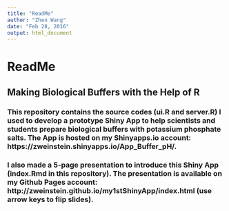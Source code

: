 ```yaml
---
title: "ReadMe"
author: "Zhen Wang"
date: "Feb 28, 2016"
output: html_document
---
```

# ReadMe
## Making Biological Buffers with the Help of R 
### This repository contains the source codes (ui.R and server.R) I used to develop a prototype Shiny App to help scientists and students prepare biological buffers with potassium phosphate salts. The App is hosted on my Shinyapps.io account: https://zweinstein.shinyapps.io/App_Buffer_pH/. 
### I also made a 5-page presentation to introduce this Shiny App (index.Rmd in this repository). The presentation is available on my Github Pages account: http://zweinstein.github.io/my1stShinyApp/index.html (use arrow keys to flip slides). 

